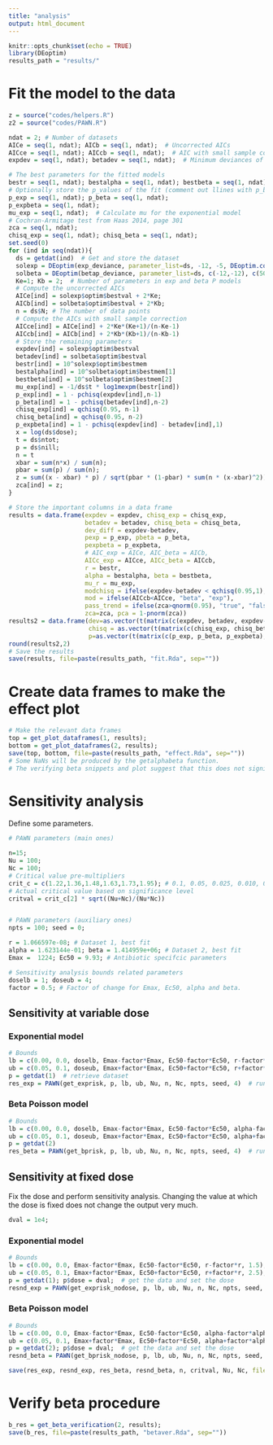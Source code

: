 ```yaml
---
title: "analysis"
output: html_document
---
```


```r
knitr::opts_chunk$set(echo = TRUE)
library(DEoptim)
results_path = "results/"
```

# Fit the model to the data

```r
z = source("codes/helpers.R")
z2 = source("codes/PAWN.R")

ndat = 2; # Number of datasets
AICe = seq(1, ndat); AICb = seq(1, ndat);  # Uncorrected AICs
AICce = seq(1, ndat); AICcb = seq(1, ndat);  # AIC with small sample correction
expdev = seq(1, ndat); betadev = seq(1, ndat);  # Minimum deviances of the models

# The best parameters for the fitted models
bestr = seq(1, ndat); bestalpha = seq(1, ndat); bestbeta = seq(1, ndat);
# Optionally store the p_values of the fit (comment out llines with p_beta and p_exp)
p_exp = seq(1, ndat); p_beta = seq(1, ndat);
p_expbeta = seq(1, ndat);
mu_exp = seq(1, ndat);  # Calculate mu for the exponential model
# Cochran-Armitage test from Haas 2014, page 301
zca = seq(1, ndat);
chisq_exp = seq(1, ndat); chisq_beta = seq(1, ndat);
set.seed(0)
for (ind in seq(ndat)){
  ds = getdat(ind)  # Get and store the dataset
  solexp = DEoptim(exp_deviance, parameter_list=ds, -12, -5, DEoptim.control(trace = 50));  # Fit the exponential solution
  solbeta = DEoptim(betap_deviance, parameter_list=ds, c(-12,-12), c(50, 50), DEoptim.control(trace = 50));  # Fit the beta Poisson model
  Ke=1; Kb = 2;  # Number of parameters in exp and beta P models
  # Compute the uncorrected AICs
  AICe[ind] = solexp$optim$bestval + 2*Ke;
  AICb[ind] = solbeta$optim$bestval + 2*Kb;
  n = ds$N; # The number of data points
  # Compute the AICs with small sample correction
  AICce[ind] = AICe[ind] + 2*Ke*(Ke+1)/(n-Ke-1)
  AICcb[ind] = AICb[ind] + 2*Kb*(Kb+1)/(n-Kb-1)
  # Store the remaining parameters
  expdev[ind] = solexp$optim$bestval
  betadev[ind] = solbeta$optim$bestval
  bestr[ind] = 10^solexp$optim$bestmem
  bestalpha[ind] = 10^solbeta$optim$bestmem[1]
  bestbeta[ind] = 10^solbeta$optim$bestmem[2]
  mu_exp[ind] = -1/ds$t * log1mexpm(bestr[ind])
  p_exp[ind] = 1 - pchisq(expdev[ind],n-1)
  p_beta[ind] = 1 - pchisq(betadev[ind],n-2)
  chisq_exp[ind] = qchisq(0.95, n-1)
  chisq_beta[ind] = qchisq(0.95, n-2)
  p_expbeta[ind] = 1 - pchisq(expdev[ind] - betadev[ind],1)
  x = log(ds$dose);
  t = ds$ntot;
  p = ds$nill;
  n = t
  xbar = sum(n*x) / sum(n);
  pbar = sum(p) / sum(n);
  z = sum((x - xbar) * p) / sqrt(pbar * (1-pbar) * sum(n * (x-xbar)^2));
  zca[ind] = z;
}

# Store the important columns in a data frame
results = data.frame(expdev = expdev, chisq_exp = chisq_exp,
                     betadev = betadev, chisq_beta = chisq_beta,
                     dev_diff = expdev-betadev,
                     pexp = p_exp, pbeta = p_beta,
                     pexpbeta = p_expbeta,
                     # AIC_exp = AICe, AIC_beta = AICb,
                     AICc_exp = AICce, AICc_beta = AICcb,
                     r = bestr,
                     alpha = bestalpha, beta = bestbeta,
                     mu_r = mu_exp,
                     modchisq = ifelse(expdev-betadev < qchisq(0.95,1), "exp", "beta"),
                     mod = ifelse(AICcb<AICce, "beta", "exp"),
                     pass_trend = ifelse(zca>qnorm(0.95), "true", "false"),
                     zca=zca, pca = 1-pnorm(zca))
results2 = data.frame(dev=as.vector(t(matrix(c(expdev, betadev, expdev-betadev), 2, 3))),
                      chisq = as.vector(t(matrix(c(chisq_exp, chisq_beta, c(3.84,3.84)), 2, 3))),
                      p=as.vector(t(matrix(c(p_exp, p_beta, p_expbeta), 2, 3))))
round(results2,2)
# Save the results
save(results, file=paste(results_path, "fit.Rda", sep=""))
```

# Create data frames to make the effect plot

```r
# Make the relevant data frames
top = get_plot_dataframes(1, results);
bottom = get_plot_dataframes(2, results);
save(top, bottom, file=paste(results_path, "effect.Rda", sep=""))
# Some NaNs will be produced by the getalphabeta function.
# The verifying beta snippets and plot suggest that this does not significantly alter conclusions.
```

# Sensitivity analysis

Define some parameters.
```r

# PAWN parameters (main ones)

n=15;
Nu = 100;
Nc = 100;
# Critical value pre-multipliers
crit_c = c(1.22,1.36,1.48,1.63,1.73,1.95); # 0.1, 0.05, 0.025, 0.010, 0.005, 0.001
# Actual critical value based on significance level
critval = crit_c[2] * sqrt((Nu+Nc)/(Nu*Nc))


# PAWN parameters (auxiliary ones)
npts = 100; seed = 0;

r = 1.066597e-08; # Dataset 1, best fit
alpha = 1.623144e-01; beta = 1.414959e+06; # Dataset 2, best fit
Emax =  1224; Ec50 = 9.93; # Antibiotic specifcic parameters

# Sensitivity analysis bounds related parameters
doselb = 1; doseub = 4;
factor = 0.5; # Factor of change for Emax, Ec50, alpha and beta.
```

## Sensitivity at variable dose

### Exponential model
```r
# Bounds
lb = c(0.00, 0.0, doselb, Emax-factor*Emax, Ec50-factor*Ec50, r-factor*r, 1.5);
ub = c(0.05, 0.1, doseub, Emax+factor*Emax, Ec50+factor*Ec50, r+factor*r, 2.5);
p = getdat(1)  # retrieve dataset
res_exp = PAWN(get_exprisk, p, lb, ub, Nu, n, Nc, npts, seed, 4)  # run sensitivity analysis
```

### Beta Poisson model
```r
# Bounds
lb = c(0.00, 0.0, doselb, Emax-factor*Emax, Ec50-factor*Ec50, alpha-factor*alpha, beta-factor*beta, 2);
ub = c(0.05, 0.1, doseub, Emax+factor*Emax, Ec50+factor*Ec50, alpha+factor*alpha, beta+factor*beta, 3);
p = getdat(2)
res_beta = PAWN(get_bprisk, p, lb, ub, Nu, n, Nc, npts, seed, 4)  # run sensitivity analysis
```

## Sensitivity at fixed dose

Fix the dose and perform sensitivity analysis. Changing the value at which the dose is fixed does not change the output very much.
```r
dval = 1e4;
```

### Exponential model

```r
# Bounds
lb = c(0.00, 0.0, Emax-factor*Emax, Ec50-factor*Ec50, r-factor*r, 1.5);
ub = c(0.05, 0.1, Emax+factor*Emax, Ec50+factor*Ec50, r+factor*r, 2.5);
p = getdat(1); p$dose = dval;  # get the data and set the dose
resnd_exp = PAWN(get_exprisk_nodose, p, lb, ub, Nu, n, Nc, npts, seed, 4) # run sensitivity analysis
```

### Beta Poisson model

```r
# Bounds
lb = c(0.00, 0.0, Emax-factor*Emax, Ec50-factor*Ec50, alpha-factor*alpha, beta-factor*beta, 2);
ub = c(0.05, 0.1, Emax+factor*Emax, Ec50+factor*Ec50, alpha+factor*alpha, beta+factor*beta, 3);
p = getdat(2); p$dose = dval;  # get the data and set the dose
resnd_beta = PAWN(get_bprisk_nodose, p, lb, ub, Nu, n, Nc, npts, seed, 2)
```

```r
save(res_exp, resnd_exp, res_beta, resnd_beta, n, critval, Nu, Nc, file=paste(results_path, "sens.Rda", sep=""))
```

# Verify beta procedure

```r
b_res = get_beta_verification(2, results);
save(b_res, file=paste(results_path, "betaver.Rda", sep=""))
```